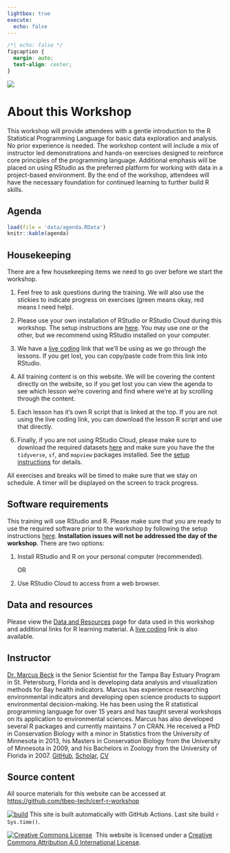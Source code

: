 ```yaml
---
lightbox: true
execute:
  echo: false
---
```


```css
/*| echo: false */
figcaption {
  margin: auto;
  text-align: center;
}
```

![](figs/CERF_2025_Logo.jpg)

# About this Workshop {.unnumbered}

This workshop will provide attendees with a gentle introduction to the R Statistical Programming Language for basic data exploration and analysis. No prior experience is needed. The workshop content will include a mix of instructor led demonstrations and hands-on exercises designed to reinforce core principles of the programming language. Additional emphasis will be placed on using RStudio as the preferred platform for working with data in a project-based environment. By the end of the workshop, attendees will have the necessary foundation for continued learning to further build R skills.

## Agenda {.unnumbered} 

```r
load(file = 'data/agenda.RData')
knitr::kable(agenda)
```

## Housekeeping  {.unnumbered}

There are a few housekeeping items we need to go over before we start the workshop.  

1. Feel free to ask questions during the training. We will also use the stickies to indicate progress on exercises (green means okay, red means I need help).

1. Please use your own installation of RStudio or RStudio Cloud during this workshop.  The setup instructions are [here](setup.html).  You may use one or the other, but we recommend using RStudio installed on your computer.

1. We have a [live coding](https://tinyurl.com/cerf-r-workshop-live-coding){target="_blank"} link that we'll be using as we go through the lessons. If you get lost, you can copy/paste code from this link into RStudio. 

1. All training content is on this website.  We will be covering the content directly on the website, so if you get lost you can view the agenda to see which lesson we're covering and find where we're at by scrolling through the content. 

1. Each lesson has it's own R script that is linked at the top. If you are not using the live coding link, you can download the lesson R script and use that directly. 

1. Finally, if you are not using RStudio Cloud, please make sure to download the required datasets [here](https://tbep-tech.github.io/cerf-r-workshop/data/data.zip) and make sure you have the the `tidyverse`, `sf`, and `mapview` packages installed. See the [setup instructions](setup.html) for details.

All exercises and breaks will be timed to make sure that we stay on schedule. A timer will be displayed on the screen to track progress.

## Software requirements

This training will use RStudio and R. Please make sure that you are ready to use the required software prior to the workshop by following the setup instructions [here](setup.html).  __Installation issues will not be addressed the day of the workshop__.  There are two options:

1. Install RStudio and R on your personal computer (recommended). 

     OR 

1. Use RStudio Cloud to access from a web browser. 

## Data and resources

Please view the [Data and Resources](data_resources.html) page for data used in this workshop and additional links for R learning material.  A [live coding](https://tinyurl.com/cerf-r-workshop-live-coding){target="_blank"} link is also available.

## Instructor

[Dr. Marcus Beck](mailto:mbeck@tbep.org) is the Senior Scientist for the Tampa Bay Estuary Program in St. Petersburg, Florida and is developing data analysis and visualization methods for Bay health indicators. Marcus has experience researching environmental indicators and developing open science products to support environmental decision-making. He has been using the R statistical programming language for over 15 years and has taught several workshops on its application to environmental sciences. Marcus has also developed several R packages and currently maintains 7 on CRAN. He received a PhD in Conservation Biology with a minor in Statistics from the University of Minnesota in 2013, his Masters in Conservation Biology from the University of Minnesota in 2009, and his Bachelors in Zoology from the University of Florida in 2007. [GitHub](https://github.com/fawda123){target="_blank"}, [Scholar](https://scholar.google.com/citations?user=9ZDDQ_8AAAAJ&hl=en&authuser=2){target="_blank"}, [CV](https://github.com/fawda123/CV/blob/master/Beck_CV.pdf){target="_blank"}

## Source content

All source materials for this website can be accessed at [https://github.com/tbep-tech/cerf-r-workshop](https://github.com/tbep-tech/cerf-r-workshop){target="_blank"}

[![build](https://github.com/tbep-tech/cerf-r-workshop/workflows/build/badge.svg)](https://github.com/tbep-tech/cerf-r-workshop/actions) This site is built automatically with GitHub Actions. Last site build `r Sys.time()`.
 
 <a rel='license' href='http://creativecommons.org/licenses/by/4.0/'><img alt='Creative Commons License' style='border-width:0' src='https://i.creativecommons.org/l/by/4.0/88x31.png' /></a>&nbsp;&nbsp;This website is licensed under a <a rel='license' href='http://creativecommons.org/licenses/by/4.0/'>Creative Commons Attribution 4.0 International License</a>.